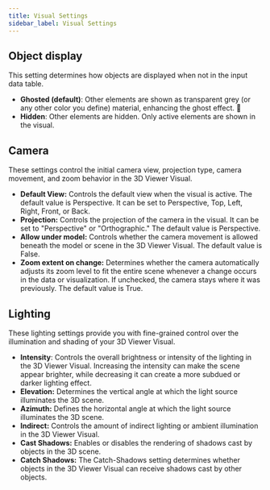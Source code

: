 ```yaml
---
title: Visual Settings
sidebar_label: Visual Settings
---
```



<LegacyWarning connector="PowerBI Visual" />

## Object display

This setting determines how objects are displayed when not in the input data table.

- **Ghosted (default)**: Other elements are shown as transparent grey (or any other color you define) material, enhancing the ghost effect. 👻
- **Hidden**: Other elements are hidden. Only active elements are shown in the visual.

## Camera

These settings control the initial camera view, projection type, camera movement, and zoom behavior in the 3D Viewer Visual.

- **Default View:** Controls the default view when the visual is active. The default value is Perspective. It can be set to Perspective, Top, Left, Right, Front, or Back.
- **Projection:** Controls the projection of the camera in the visual. It can be set to "Perspective" or "Orthographic." The default value is Perspective.
- **Allow under model:** Controls whether the camera movement is allowed beneath the model or scene in the 3D Viewer Visual. The default value is False.
- **Zoom extent on change:** Determines whether the camera automatically adjusts its zoom level to fit the entire scene whenever a change occurs in the data or visualization. If unchecked, the camera stays where it was previously. The default value is True.

## Lighting

These lighting settings provide you with fine-grained control over the illumination and shading of your 3D Viewer Visual.

- **Intensity**: Controls the overall brightness or intensity of the lighting in the 3D Viewer Visual. Increasing the intensity can make the scene appear brighter, while decreasing it can create a more subdued or darker lighting effect.
- **Elevation:** Determines the vertical angle at which the light source illuminates the 3D scene.
- **Azimuth:** Defines the horizontal angle at which the light source illuminates the 3D scene.
- **Indirect:** Controls the amount of indirect lighting or ambient illumination in the 3D Viewer Visual.
- **Cast Shadows:** Enables or disables the rendering of shadows cast by objects in the 3D scene.
- **Catch Shadows:** The Catch-Shadows setting determines whether objects in the 3D Viewer Visual can receive shadows cast by other objects. 